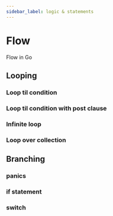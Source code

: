 ```yaml
---
sidebar_label: logic & statements
---
```


# Flow

Flow in Go

## Looping

### Loop til condition

### Loop til condition with post clause

### Infinite loop

### Loop over collection

## Branching

### panics

### if statement

### switch
